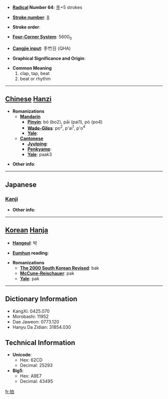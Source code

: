 * '''[[Wiktionary:Chinese radical index| Radical]] Number 64''': [[Wiktionary:Chinese radical index 手|手]]+5 strokes

* '''[[Wiktionary:Chinese total strokes index|Stroke number]]''': [[Wiktionary:Chinese total strokes index 8|8]]

* '''Stroke order''': 

* '''[[Wiktionary:Chinese four corner index|Four-Corner System]]''': 5600<sub>0</sub>

* '''[[Wiktionary:Chinese Cangjie index|Cangjie input]]''': 手竹日 (QHA)

* '''Graphical Significance and Origin''': 

* '''Common Meaning'''
*#clap, tap, beat
*# beat or rhythm


----

== [[Chinese]] [[Hanzi]] ==

* '''Romanizations'''
** '''[[Mandarin]]'''
*** '''[[Pinyin]]''': bó (bo2), pāi (pai1), pò (po4)
*** '''[[Wade-Giles]]''': po<sup>2</sup>, p'ai<sup>1</sup>, p'o<sup>4</sup>
*** '''[[Yale]]''': 
** '''[[Cantonese]]'''
*** '''[[Jyutping]]''':
*** '''[[Penkyamp]]''': 
*** '''[[Yale]]''': paak3

* '''Other info''': 

----

==Japanese==
===[[Kanji]]===
{{kanji|on readings=[[はく]] (haku), [[ひょう]] (hyō)|kun readings=[[うつ]] (utsu)}}

* '''Other info''':  

----

== [[Korean]] [[Hanja]] ==

* '''[[Hangeul]]''': 박

* '''[[Eumhun]] reading''': 

* '''Romanizations'''
** '''[[The 2000 South Korean Revised Romanization|The 2000 South Korean Revised]]''': bak
** '''[[McCune-Reischauer]]''': pak
** '''[[Yale]]''': pak

----

== Dictionary Information ==

* KangXi: 0425.070
* Morobashi: 11952
* Dae Jaweon: 0773.120
* Hanyu Da Zidian: 31854.030

== Technical Information ==

* '''Unicode''':
** Hex: 62CD
** Decimal: 25293
* '''Big5''':
** Hex: A9E7
** Decimal: 43495

[[fr:拍]]